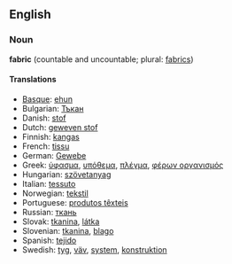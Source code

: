 ==English==
===Noun===
'''fabric''' (countable and uncountable; plural: [[fabrics]])

====Translations====
*[[Basque]]: [[ehun]]
*Bulgarian: [[Тъкан]]
*Danish: [[stof]]
*Dutch: [[geweven stof]]
*Finnish: [[kangas]]
*French: [[tissu]]
*German: [[Gewebe]]
*Greek: [[ύφασμα]], [[υπόθεμα]], [[πλέγμα]], [[φέρων οργανισμός]]
*Hungarian: [[szövetanyag]]
*Italian: [[tessuto]]
*Norwegian: [[tekstil]]
*Portuguese: [[produtos têxteis]]
*Russian: [[ткань]]
*Slovak: [[tkanina]], [[látka]]
*Slovenian: [[tkanina]], [[blago]]
*Spanish: [[tejido]]
*Swedish: [[tyg]], [[väv]], [[system]], [[konstruktion]]
